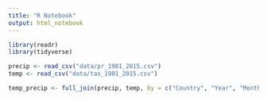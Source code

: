 ```yaml
---
title: "R Notebook"
output: html_notebook
---
```


```r
library(readr)
library(tidyverse)

precip <- read_csv("data/pr_1901_2015.csv")
temp <- read_csv("data/tas_1901_2015.csv")

temp_precip <- full_join(precip, temp, by = c("Country", "Year", "Month", "ISO2", "ISO3"))
```

